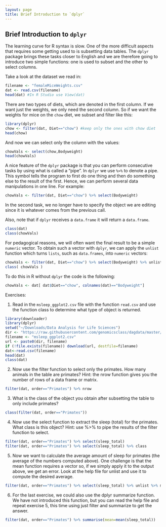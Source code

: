 ```yaml
---
layout: page
title: Brief Introduction to `dplyr`
---
```


## Brief Introduction to `dplyr`

The learning curve for R syntax is slow. One of the more difficult aspects that requires some getting used to is subsetting data tables. The `dplyr` package brings these tasks closer to English and we are therefore going to introduce two simple functions: one is used to subset and the other to select columns.

Take a look at the dataset we read in:
```r
filename <- "femaleMiceWeights.csv"
dat <- read.csv(filename)
head(dat) #In R Studio use View(dat)
```

There are two types of diets, which are denoted in the first column. If we want just the weights, we only need the second column. So if we want the weights for mice on the `chow` diet, we subset and filter like this:

```r
library(dplyr) 
chow <- filter(dat, Diet=="chow") #keep only the ones with chow diet
head(chow)
```

And now we can select only the column with the values:

```r
chowVals <- select(chow,Bodyweight)
head(chowVals)
```

A nice feature of the `dplyr` package is that you can perform consecutive tasks by using what is called a "pipe". In `dplyr` we use `%>%` to denote a pipe. This symbol tells the program to first do one thing and then do something else to the result of the first. Hence, we can perform several data manipulations in one line. For example:

```r
chowVals <- filter(dat, Diet=="chow") %>% select(Bodyweight)
```

In the second task, we no longer have to specify the object we are editing since it is whatever comes from the previous call. 

Also, note that if `dplyr` receives a `data.frame` it will return a `data.frame`. 
```r
class(dat)
class(chowVals)
```

For pedagogical reasons, we will often want the final result to be a simple `numeric` vector. To obtain such a vector with `dplyr`, we can apply the `unlist` function which turns `lists`, such as `data.frames`, into `numeric` vectors:

```r
chowVals <- filter(dat, Diet=="chow") %>% select(Bodyweight) %>% unlist
class( chowVals )
```


To do this in R without `dplyr` the code is the following:

```r
chowVals <- dat[ dat$Diet=="chow", colnames(dat)=="Bodyweight"]
```

Exercises:

1. Read in the `msleep_ggplot2.csv` file with the function `read.csv` and use the function class to determine what type of object is returned.

```r
library(downloader)
library(dplyr)
setwd("~/Downloads/Data Analysis for Life Sciences")
dir <- "https://raw.githubusercontent.com/genomicsclass/dagdata/master/inst/extdata/"
filename <- "msleep_ggplot2.csv" 
url <- paste0(dir, filename)
if (!file.exists(filename)) download(url, destfile=filename)
dat<-read.csv(filename)
head(dat)
class(dat)
```

2. Now use the filter function to select only the primates. How many animals in the table are primates? Hint: the nrow function gives you the number of rows of a data frame or matrix.

```r
filter(dat, order=="Primates") %>% nrow
```

3. What is the class of the object you obtain after subsetting the table to only include primates?

```r
class(filter(dat, order=="Primates"))
```

4. Now use the select function to extract the sleep (total) for the primates. What class is this object? Hint: use %>% to pipe the results of the filter function to select.

```r
filter(dat, order=="Primates") %>% select(sleep_total)
filter(dat, order=="Primates") %>% select(sleep_total) %>% class
```

5. Now we want to calculate the average amount of sleep for primates (the average of the numbers computed above). One challenge is that the mean function requires a vector so, if we simply apply it to the output above, we get an error. Look at the help file for unlist and use it to compute the desired average.

```r
filter(dat, order=="Primates") %>% select(sleep_total) %>% unlist %>% mean
```

6. For the last exercise, we could also use the dplyr summarize function. We have not introduced this function, but you can read the help file and repeat exercise 5, this time using just filter and summarize to get the answer.

```r
filter(dat, order=="Primates") %>% summarise(mean=mean(sleep_total))
```







